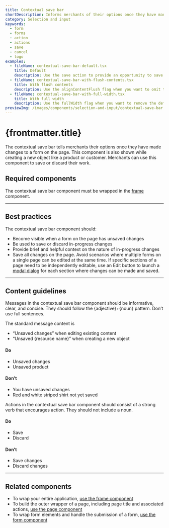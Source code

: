 ```yaml
---
title: Contextual save bar
shortDescription: Informs merchants of their options once they have made changes to a form on the page or while creating a new object.
category: Selection and input
keywords:
  - form
  - forms
  - action
  - actions
  - save
  - cancel
  - logo
examples:
  - fileName: contextual-save-bar-default.tsx
    title: Default
    description: Use the save action to provide an opportunity to save changes. Use the discard action to allow merchants the option to discard their changes. Use the message to provide helpful context on the nature of those changes.
  - fileName: contextual-save-bar-with-flush-contents.tsx
    title: With flush contents
    description: Use the alignContentFlush flag when you want to omit the logo from the contextual save bar and repurpose that space to extend the message contents fully to the left side of the container.
  - fileName: contextual-save-bar-with-full-width.tsx
    title: With full width
    description: Use the fullWidth flag when you want to remove the default max-width set on the contextual save bar.
previewImg: /images/components/selection-and-input/contextual-save-bar.png
---
```


# {frontmatter.title}

<Lede>

The contextual save bar tells merchants their options once they have made changes to a form on the page. This component is also shown while creating a new object like a product or customer. Merchants can use this component to save or discard their work.

</Lede>

<Examples />

<Props componentName={frontmatter.title} />

## Required components

The contextual save bar component must be wrapped in the [frame](https://polaris.shopify.com/components/frame) component.

---

## Best practices

The contextual save bar component should:

- Become visible when a form on the page has unsaved changes
- Be used to save or discard in-progress changes
- Provide brief and helpful context on the nature of in-progress changes
- Save all changes on the page. Avoid scenarios where multiple forms on a single page can be edited at the same time. If specific sections of a page need to be independently editable, use an Edit button to launch a [modal dialog](https://polaris.shopify.com/components/overlays/modal) for each section where changes can be made and saved.

---

## Content guidelines

Messages in the contextual save bar component should be informative, clear, and concise. They should follow the \{adjective}+\{noun} pattern. Don’t use full sentences.

The standard message content is

- “Unsaved changes” when editing existing content
- “Unsaved \{resource name}” when creating a new object

<DoDont>

#### Do

- Unsaved changes
- Unsaved product

#### Don’t

- You have unsaved changes
- Red and white striped shirt not yet saved

</DoDont>

Actions in the contextual save bar component should consist of a strong verb that encourages action. They should not include a noun.

<DoDont>

#### Do

- Save
- Discard

#### Don’t

- Save changes
- Discard changes

</DoDont>

---

## Related components

- To wrap your entire application, [use the frame component](https://polaris.shopify.com/components/frame)
- To build the outer wrapper of a page, including page title and associated actions, [use the page component](https://polaris.shopify.com/components/layout-and-structure/page)
- To wrap form elements and handle the submission of a form, [use the form component](https://polaris.shopify.com/components/form)
